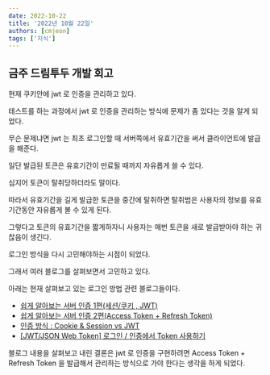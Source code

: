 ```yaml
---
date: 2022-10-22
title: '2022년 10월 22일'
authors: [cmjeon]
tags: ['지식']
---
```


## 금주 드림투두 개발 회고

현재 쿠키안에 jwt 로 인증을 관리하고 있다.

테스트를 하는 과정에서 jwt 로 인증을 관리하는 방식에 문제가 좀 있다는 것을 알게 되었다.

무슨 문제냐면 jwt 는 최초 로그인할 때 서버쪽에서 유효기간을 써서 클라이언트에 발급을 해준다.

일단 발급된 토큰은 유효기간이 만료될 때까지 자유롭게 쓸 수 있다.

심지어 토큰이 탈취당하더라도 말이다.

따라서 유효기간을 길게 발급한 토큰을 중간에 탈취하면 탈취범은 사용자의 정보를 유효기간동안 자유롭게 볼 수 있게 된다.

그렇다고 토큰의 유효기간을 짧게하자니 사용자는 매번 토큰을 새로 발급받아야 하는 귀찮음이 생긴다.

로그인 방식을 다시 고민해야하는 시점이 되었다.

그래서 여러 블로그를 살펴보면서 고민하고 있다.

아래는 현재 살펴보고 있는 로그인 방법 관련 블로그들이다.

- [쉽게 알아보는 서버 인증 1편(세션/쿠키 , JWT)](https://tansfil.tistory.com/58?category=475681)
- [쉽게 알아보는 서버 인증 2편(Access Token + Refresh Token)](https://tansfil.tistory.com/59?category=475681)
- [인증 방식 : Cookie & Session vs JWT](https://tecoble.techcourse.co.kr/post/2021-05-22-cookie-session-jwt/)
- [[JWT/JSON Web Token] 로그인 / 인증에서 Token 사용하기](https://sanghaklee.tistory.com/47)

블로그 내용을 살펴보고 내린 결론은 jwt 로 인증을 구현하려면 Access Token + Refresh Token 을 발급해서 관리하는 방식으로 가야 한다는 생각을 하게 되었다.
